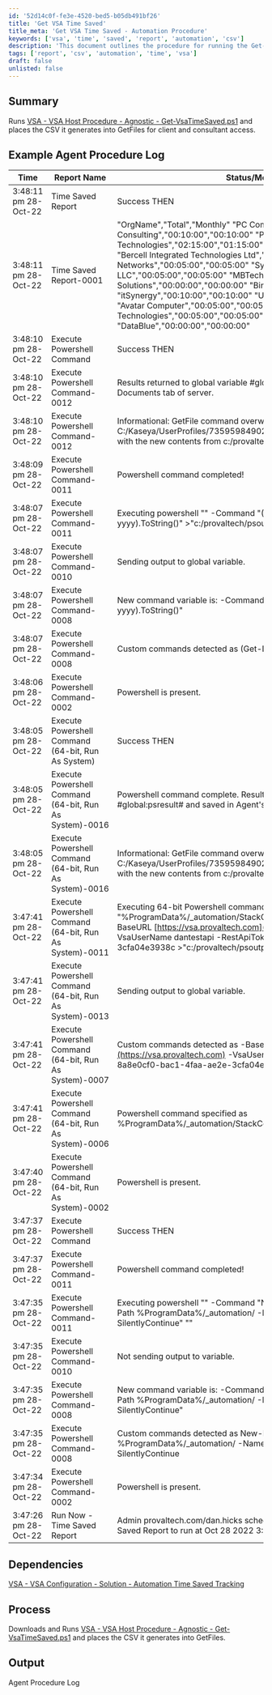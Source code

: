 ```yaml
---
id: '52d14c0f-fe3e-4520-bed5-b05db491bf26'
title: 'Get VSA Time Saved'
title_meta: 'Get VSA Time Saved - Automation Procedure'
keywords: ['vsa', 'time', 'saved', 'report', 'automation', 'csv']
description: 'This document outlines the procedure for running the Get-VsaTimeSaved.ps1 script, which generates a CSV report of time saved for various organizations. The report is then placed in the GetFiles directory for easy access by clients and consultants.'
tags: ['report', 'csv', 'automation', 'time', 'vsa']
draft: false
unlisted: false
---
```

## Summary

Runs [VSA - VSA Host Procedure - Agnostic - Get-VsaTimeSaved.ps1](https://proval.itglue.com/DOC-5078775-11262317) and places the CSV it generates into GetFiles for client and consultant access.

## Example Agent Procedure Log

| Time                    | Report Name                      | Status/Message                                                                                                                                                                                                                                   | User                     |
|-------------------------|----------------------------------|--------------------------------------------------------------------------------------------------------------------------------------------------------------------------------------------------------------------------------------------------|--------------------------|
| 3:48:11 pm 28-Oct-22    | Time Saved Report                | Success THEN                                                                                                                                                                                                                                     | provaltech.com/dan.hicks |
| 3:48:11 pm 28-Oct-22    | Time Saved Report-0001           | "OrgName","Total","Monthly" "PC Computing and Consulting","00:10:00","00:10:00" "ProVal Technologies","02:15:00","01:15:00" "Meriplex","00:10:00","00:10:00" "Bercell Integrated Technologies Ltd","00:10:00","00:10:00" "Groff Networks","00:05:00","00:05:00" "SysIntegrators, LLC","00:05:00","00:05:00" "MBTech","00:10:00","00:10:00" "CIO Solutions","00:00:00","00:00:00" "Binatech","00:10:00","00:10:00" "itSynergy","00:10:00","00:10:00" "Unnamed","00:00:00","00:00:00" "Avatar Computer","00:05:00","00:05:00" "Trinity Worldwide Technologies","00:05:00","00:05:00" "Test","00:00:00","00:00:00" "DataBlue","00:00:00","00:00:00" | provaltech.com/dan.hicks |
| 3:48:10 pm 28-Oct-22    | Execute Powershell Command       | Success THEN                                                                                                                                                                                                                                     | provaltech.com/dan.hicks |
| 3:48:10 pm 28-Oct-22    | Execute Powershell Command-0012  | Results returned to global variable #global:psresult# and saved in Documents tab of server.                                                                                                                                                   | provaltech.com/dan.hicks |
| 3:48:10 pm 28-Oct-22    | Execute Powershell Command-0012  | Informational: GetFile command overwrote the server file C:/Kaseya/UserProfiles/735959849026022/GetFiles/../docs/psoutput.txt with the new contents from c:/provaltech/psoutput.txt in THEN step 2.                                         | provaltech.com/dan.hicks |
| 3:48:09 pm 28-Oct-22    | Execute Powershell Command-0011  | Powershell command completed!                                                                                                                                                                                                                   | provaltech.com/dan.hicks |
| 3:48:07 pm 28-Oct-22    | Execute Powershell Command-0011  | Executing powershell "" -Command "(Get-Date -format MM-yyyy).ToString()" >"c:/provaltech/psoutput.txt"                                                                                                                                       | provaltech.com/dan.hicks |
| 3:48:07 pm 28-Oct-22    | Execute Powershell Command-0010  | Sending output to global variable.                                                                                                                                                                                                              | provaltech.com/dan.hicks |
| 3:48:07 pm 28-Oct-22    | Execute Powershell Command-0008  | New command variable is: -Command "(Get-Date -format MM-yyyy).ToString()"                                                                                                                                                                      | provaltech.com/dan.hicks |
| 3:48:07 pm 28-Oct-22    | Execute Powershell Command-0008  | Custom commands detected as (Get-Date -format MM-yyyy).ToString()                                                                                                                                                                            | provaltech.com/dan.hicks |
| 3:48:06 pm 28-Oct-22    | Execute Powershell Command-0002  | Powershell is present.                                                                                                                                                                                                                           | provaltech.com/dan.hicks |
| 3:48:05 pm 28-Oct-22    | Execute Powershell Command (64-bit, Run As System) | Success THEN                                                                                                                                                                                                                                     | provaltech.com/dan.hicks |
| 3:48:05 pm 28-Oct-22    | Execute Powershell Command (64-bit, Run As System)-0016 | Powershell command complete. Results returned to global variable #global:psresult# and saved in Agent's Documents tab of server.                                                                                                             | provaltech.com/dan.hicks |
| 3:48:05 pm 28-Oct-22    | Execute Powershell Command (64-bit, Run As System)-0016 | Informational: GetFile command overwrote the server file C:/Kaseya/UserProfiles/735959849026022/GetFiles/../docs/psoutput.txt with the new contents from c:/provaltech/psoutput.txt in THEN step 3.                                     | provaltech.com/dan.hicks |
| 3:47:41 pm 28-Oct-22    | Execute Powershell Command (64-bit, Run As System)-0011 | Executing 64-bit Powershell command as System: -file "%ProgramData%/_automation/StackContent/Get-VsaTimeSaved.ps1" -BaseURL [https://vsa.provaltech.com](https://vsa.provaltech.com) -VsaUserName dantestapi -RestApiToken 8a8e0cf0-bac1-4faa-ae2e-3cfa04e3938c >"c:/provaltech/psoutputtmp.txt" | provaltech.com/dan.hicks |
| 3:47:41 pm 28-Oct-22    | Execute Powershell Command (64-bit, Run As System)-0013 | Sending output to global variable.                                                                                                                                                                                                              | provaltech.com/dan.hicks |
| 3:47:41 pm 28-Oct-22    | Execute Powershell Command (64-bit, Run As System)-0007 | Custom commands detected as -BaseURL [https://vsa.provaltech.com](https://vsa.provaltech.com) -VsaUserName dantestapi -RestApiToken 8a8e0cf0-bac1-4faa-ae2e-3cfa04e3938c                                                                 | provaltech.com/dan.hicks |
| 3:47:41 pm 28-Oct-22    | Execute Powershell Command (64-bit, Run As System)-0006 | Powershell command specified as %ProgramData%/_automation/StackContent/Get-VsaTimeSaved.ps1                                                                                                                                                   | provaltech.com/dan.hicks |
| 3:47:40 pm 28-Oct-22    | Execute Powershell Command (64-bit, Run As System)-0002 | Powershell is present.                                                                                                                                                                                                                           | provaltech.com/dan.hicks |
| 3:47:37 pm 28-Oct-22    | Execute Powershell Command       | Success THEN                                                                                                                                                                                                                                     | provaltech.com/dan.hicks |
| 3:47:37 pm 28-Oct-22    | Execute Powershell Command-0011  | Powershell command completed!                                                                                                                                                                                                                   | provaltech.com/dan.hicks |
| 3:47:35 pm 28-Oct-22    | Execute Powershell Command-0011  | Executing powershell "" -Command "New-Item -ItemType Directory -Path %ProgramData%/_automation/ -Name StackContent -ErrorAction SilentlyContinue" ""                                                                                          | provaltech.com/dan.hicks |
| 3:47:35 pm 28-Oct-22    | Execute Powershell Command-0010  | Not sending output to variable.                                                                                                                                                                                                                  | provaltech.com/dan.hicks |
| 3:47:35 pm 28-Oct-22    | Execute Powershell Command-0008  | New command variable is: -Command "New-Item -ItemType Directory -Path %ProgramData%/_automation/ -Name StackContent -ErrorAction SilentlyContinue"                                                                                           | provaltech.com/dan.hicks |
| 3:47:35 pm 28-Oct-22    | Execute Powershell Command-0008  | Custom commands detected as New-Item -ItemType Directory -Path %ProgramData%/_automation/ -Name StackContent -ErrorAction SilentlyContinue                                                                                                     | provaltech.com/dan.hicks |
| 3:47:34 pm 28-Oct-22    | Execute Powershell Command-0002  | Powershell is present.                                                                                                                                                                                                                           | provaltech.com/dan.hicks |
| 3:47:26 pm 28-Oct-22    | Run Now - Time Saved Report      | Admin provaltech.com/dan.hicks scheduled procedure Run Now - Time Saved Report to run at Oct 28 2022 3:47PM                                                                                                                                 |                          |

## Dependencies

[VSA - VSA Configuration - Solution - Automation Time Saved Tracking](https://proval.itglue.com/DOC-5078775-11143659)

## Process

Downloads and Runs [VSA - VSA Host Procedure - Agnostic - Get-VsaTimeSaved.ps1](https://proval.itglue.com/DOC-5078775-11262317) and places the CSV it generates into GetFiles.

## Output

Agent Procedure Log











